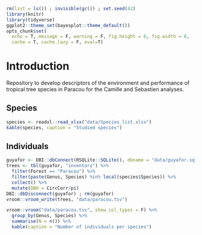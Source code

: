 ```r
rm(list = ls()) ; invisible(gc()) ; set.seed(42)
library(knitr)
library(tidyverse)
ggplot2::theme_set(bayesplot::theme_default())
opts_chunk$set(
  echo = T, message = F, warning = F, fig.height = 6, fig.width = 8,
  cache = T, cache.lazy = F, eval=T)
```

# Introduction {-}

Repository to develop descriptors of the environment and performance of tropical tree species in Paracou for the Camille and Sebastien analyses.

## Species

```r
species <- readxl::read_xlsx("data/Species_list.xlsx")
kable(species, caption = "Studied species")
```


## Individuals

```r
guyafor <- DBI::dbConnect(RSQLite::SQLite(), dbname = "data/guyafor.sql")
trees <- tbl(guyafor, "inventory") %>% 
  filter(Forest == "Paracou") %>% 
  filter(paste(Genus, Species) %in% local(species$Species)) %>% 
  collect() %>% 
  mutate(DBH = CircCorr/pi)
DBI::dbDisconnect(guyafor) ; rm(guyafor)
vroom::vroom_write(trees, "data/paracou.tsv")
```

```r
vroom::vroom("data/paracou.tsv", show_col_types = F) %>% 
  group_by(Genus, Species) %>% 
  summarise(N = n()) %>% 
  kable(caption = "Number of individuals per species")
```
